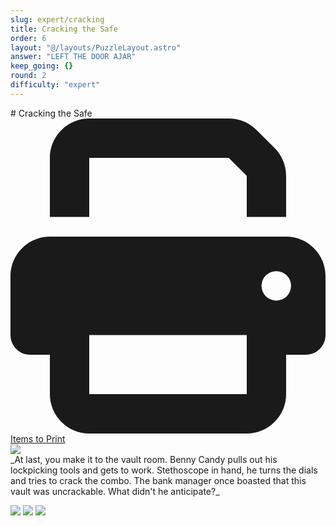 ```yaml
---
slug: expert/cracking
title: Cracking the Safe
order: 6
layout: "@/layouts/PuzzleLayout.astro"
answer: "LEFT THE DOOR AJAR"
keep_going: {}
round: 2
difficulty: "expert"
---
```


<div class="flex flex-col sm:flex-row gap-2 justify-between items-center">
<div class="flex flex-col">
# Cracking the Safe
<a href="/2025/heist/Appendix C Printable.pdf" class="w-fit flex gap-2 no-prose h-min no-underline bg-gray-500 text-white px-4 py-2 rounded-[0.3rem]">
  <svg className="w-4"  xmlns="http://www.w3.org/2000/svg" viewBox="0 0 512 512"><path fill="currentColor" d="M128 0C92.7 0 64 28.7 64 64l0 96 64 0 0-96 226.7 0L384 93.3l0 66.7 64 0 0-66.7c0-17-6.7-33.3-18.7-45.3L400 18.7C388 6.7 371.7 0 354.7 0L128 0zM384 352l0 32 0 64-256 0 0-64 0-16 0-16 256 0zm64 32l32 0c17.7 0 32-14.3 32-32l0-96c0-35.3-28.7-64-64-64L64 192c-35.3 0-64 28.7-64 64l0 96c0 17.7 14.3 32 32 32l32 0 0 64c0 35.3 28.7 64 64 64l256 0c35.3 0 64-28.7 64-64l0-64zM432 248a24 24 0 1 1 0 48 24 24 0 1 1 0-48z"/></svg>
  <span>Items to Print</span>
</a>
</div>
<img class="w-[20rem] border-2 border-gray-300" src={art.src} />
</div>

<div style={{fontFamily: "DM Mono, sans-serif"}}>
_At last, you make it to the vault room. Benny Candy pulls out his lockpicking tools and gets to
work. Stethoscope in hand, he turns the dials and tries to crack the combo.
The bank manager once boasted that this vault was uncrackable. What didn't he anticipate?_
</div>

<img src="/2025/heist/Cracking-1.png"></img>
<img src="/2025/heist/Cracking-2.png"></img>
<img src="/2025/heist/Cracking-3.png"></img>
